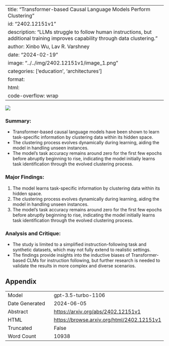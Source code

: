 
---
title: "Transformer-based Causal Language Models Perform Clustering"
id: "2402.12151v1"
description: "LLMs struggle to follow human instructions, but additional training improves capability through data clustering."
author: Xinbo Wu, Lav R. Varshney
date: "2024-02-19"
image: "../../img/2402.12151v1/image_1.png"
categories: ['education', 'architectures']
format:
  html:
    code-overflow: wrap
---

![](../../img/2402.12151v1/image_1.png)

### **Summary:**
- Transformer-based causal language models have been shown to learn task-specific information by clustering data within its hidden space.
- The clustering process evolves dynamically during learning, aiding the model in handling unseen instances.
- The model's task accuracy remains around zero for the first few epochs before abruptly beginning to rise, indicating the model initially learns task identification through the evolved clustering process.

### Major Findings:
1. The model learns task-specific information by clustering data within its hidden space.
2. The clustering process evolves dynamically during learning, aiding the model in handling unseen instances.
3. The model's task accuracy remains around zero for the first few epochs before abruptly beginning to rise, indicating the model initially learns task identification through the evolved clustering process.

### Analysis and Critique:
- The study is limited to a simplified instruction-following task and synthetic datasets, which may not fully extend to realistic settings.
- The findings provide insights into the inductive biases of Transformer-based CLMs for instruction following, but further research is needed to validate the results in more complex and diverse scenarios.

## Appendix

|          |          |
|----------|----------|
| Model     | gpt-3.5-turbo-1106       |
| Date Generated     | 2024-06-05       |
| Abstract | [https://arxiv.org/abs/2402.12151v1](https://arxiv.org/abs/2402.12151v1)        |
| HTML     | [https://browse.arxiv.org/html/2402.12151v1](https://browse.arxiv.org/html/2402.12151v1)       |
| Truncated       | False       |
| Word Count       | 10938       |